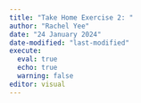 ```yaml
---
title: "Take Home Exercise 2: "
author: "Rachel Yee"
date: "24 January 2024"
date-modified: "last-modified"
execute:
  eval: true
  echo: true
  warning: false
editor: visual
---
```

